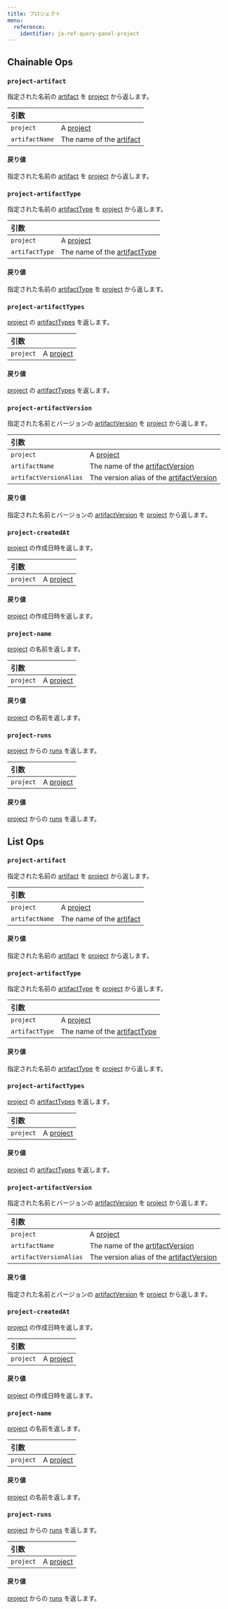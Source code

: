 ---
title: プロジェクト
menu:
  reference:
    identifier: ja-ref-query-panel-project
---

## Chainable Ops
<h3 id="project-artifact"><code>project-artifact</code></h3>

指定された名前の [artifact](artifact.md) を [project](project.md) から返します。

| 引数 |  |
| :--- | :--- |
| `project` | A [project](project.md) |
| `artifactName` | The name of the [artifact](artifact.md) |

#### 戻り値
指定された名前の [artifact](artifact.md) を [project](project.md) から返します。

<h3 id="project-artifactType"><code>project-artifactType</code></h3>

指定された名前の [artifactType](artifact-type.md) を [project](project.md) から返します。

| 引数 |  |
| :--- | :--- |
| `project` | A [project](project.md) |
| `artifactType` | The name of the [artifactType](artifact-type.md) |

#### 戻り値
指定された名前の [artifactType](artifact-type.md) を [project](project.md) から返します。

<h3 id="project-artifactTypes"><code>project-artifactTypes</code></h3>

[project](project.md) の [artifactTypes](artifact-type.md) を返します。

| 引数 |  |
| :--- | :--- |
| `project` | A [project](project.md) |

#### 戻り値
[project](project.md) の [artifactTypes](artifact-type.md) を返します。

<h3 id="project-artifactVersion"><code>project-artifactVersion</code></h3>

指定された名前とバージョンの [artifactVersion](artifact-version.md) を [project](project.md) から返します。

| 引数 |  |
| :--- | :--- |
| `project` | A [project](project.md) |
| `artifactName` | The name of the [artifactVersion](artifact-version.md) |
| `artifactVersionAlias` | The version alias of the [artifactVersion](artifact-version.md) |

#### 戻り値
指定された名前とバージョンの [artifactVersion](artifact-version.md) を [project](project.md) から返します。

<h3 id="project-createdAt"><code>project-createdAt</code></h3>

[project](project.md) の作成日時を返します。

| 引数 |  |
| :--- | :--- |
| `project` | A [project](project.md) |

#### 戻り値
[project](project.md) の作成日時を返します。

<h3 id="project-name"><code>project-name</code></h3>

[project](project.md) の名前を返します。

| 引数 |  |
| :--- | :--- |
| `project` | A [project](project.md) |

#### 戻り値
[project](project.md) の名前を返します。

<h3 id="project-runs"><code>project-runs</code></h3>

[project](project.md) からの [runs](run.md) を返します。

| 引数 |  |
| :--- | :--- |
| `project` | A [project](project.md) |

#### 戻り値
[project](project.md) からの [runs](run.md) を返します。

## List Ops
<h3 id="project-artifact"><code>project-artifact</code></h3>

指定された名前の [artifact](artifact.md) を [project](project.md) から返します。

| 引数 |  |
| :--- | :--- |
| `project` | A [project](project.md) |
| `artifactName` | The name of the [artifact](artifact.md) |

#### 戻り値
指定された名前の [artifact](artifact.md) を [project](project.md) から返します。

<h3 id="project-artifactType"><code>project-artifactType</code></h3>

指定された名前の [artifactType](artifact-type.md) を [project](project.md) から返します。

| 引数 |  |
| :--- | :--- |
| `project` | A [project](project.md) |
| `artifactType` | The name of the [artifactType](artifact-type.md) |

#### 戻り値
指定された名前の [artifactType](artifact-type.md) を [project](project.md) から返します。

<h3 id="project-artifactTypes"><code>project-artifactTypes</code></h3>

[project](project.md) の [artifactTypes](artifact-type.md) を返します。

| 引数 |  |
| :--- | :--- |
| `project` | A [project](project.md) |

#### 戻り値
[project](project.md) の [artifactTypes](artifact-type.md) を返します。

<h3 id="project-artifactVersion"><code>project-artifactVersion</code></h3>

指定された名前とバージョンの [artifactVersion](artifact-version.md) を [project](project.md) から返します。

| 引数 |  |
| :--- | :--- |
| `project` | A [project](project.md) |
| `artifactName` | The name of the [artifactVersion](artifact-version.md) |
| `artifactVersionAlias` | The version alias of the [artifactVersion](artifact-version.md) |

#### 戻り値
指定された名前とバージョンの [artifactVersion](artifact-version.md) を [project](project.md) から返します。

<h3 id="project-createdAt"><code>project-createdAt</code></h3>

[project](project.md) の作成日時を返します。

| 引数 |  |
| :--- | :--- |
| `project` | A [project](project.md) |

#### 戻り値
[project](project.md) の作成日時を返します。

<h3 id="project-name"><code>project-name</code></h3>

[project](project.md) の名前を返します。

| 引数 |  |
| :--- | :--- |
| `project` | A [project](project.md) |

#### 戻り値
[project](project.md) の名前を返します。

<h3 id="project-runs"><code>project-runs</code></h3>

[project](project.md) からの [runs](run.md) を返します。

| 引数 |  |
| :--- | :--- |
| `project` | A [project](project.md) |

#### 戻り値
[project](project.md) からの [runs](run.md) を返します。